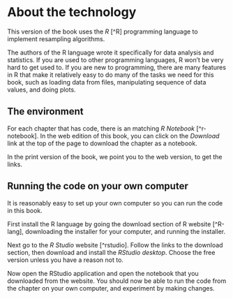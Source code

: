# About the technology

This version of the book uses the *R* [^R] programming language to
implement resampling algorithms.

The authors of the R language wrote it specifically for data analysis and statistics.  If you are used to other programming languages, R won't be very hard to get used to.  If you are new to programming, there are many features in R that make it relatively easy to do many of the tasks we need for this book, such as loading data from files, manipulating sequence of data values, and doing plots.

## The environment {-}

For each chapter that has code, there is an matching *R Notebook*
[^r-notebook].  In the web edition of this book, you can click on the
*Download* link at the top of the page to download the chapter as a notebook.

In the print version of the book, we point you to the web version, to get the links.

## Running the code on your own computer {-}

It is reasonably easy to set up your own computer so you can run the code in this book.

First install the R language by going the download section of R website
[^R-lang], downloading the installer for your computer, and running the
installer.

Next go to the *R Studio* website [^rstudio].  Follow the links to the
download section, then download and install the *RStudio desktop*.  Choose the
free version unless you have a reason not to.

Now open the RStudio application and open the notebook that you downloaded
from the website.  You should now be able to run the code from the chapter on
your own computer, and experiment by making changes.
